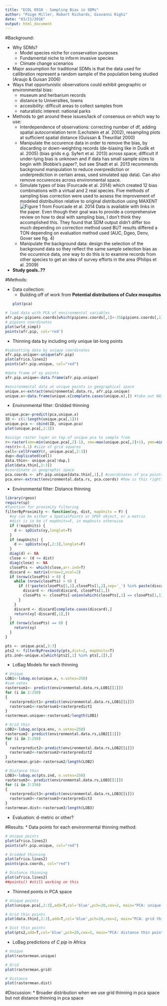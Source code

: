 ```yaml
---
title: "ECOL 8910 - Sampling Bias in SDMs"
author: "Paige Miller, Robert Richards, Giovanni Righi"
date: "03/21/2016"
output: html_document
---
```


#Background: 

* Why SDMs? 
    + Model species niche for conservation purposes
    + Fundamental niche to inform invasive species
    + Climate change scenarios
* Major assumption for traditional SDMs is that the data used for callibration represent a random sample of the population being studied (Araujo & Guisan 2006)
* Ways that opportunistic observations could exhibit geographic or environmental bias:
    + museum and herbarium records
    + distance to Universities, towns
    + accesibility: difficult areas to collect samples from
    + naturalistic interest: national parks
* Methods to get around these issues/lack of consensus on which way to use: 
    + Interdependence of observations: correcting number of df, adding spatial autocorrelation term (Lechstein et al. 2002), resampling plots at sufficient spatial distance (Guissan & Theurillat 2000)
    + Manipulate the occurence data in order to remove the bias, by discarding or down-weighting records (de-biasing like in Dudik et al. 2005) (bias grids e.g. Syfert et al. 2013) across space; difficult if under-lying bias is unknown and if data has small sample sizes to begin with (Robbie's paper?, but see Shadt et al. 2013 recommends background manipulation to reduce overprediction or underprediction in certain areas, used simulated spp data). Can also remove occurences across environmental space. 
    + Simulate types of bias (Fourcade et al. 2014) which created 12 bias combinations with a virtual and 2 real species. Five methods of sampling bias correction were used to assess the improvement of modeled distribuition relative to original distribution using MAXENT ![Figure 1 from Fourcade et al. 2014 ](/home/pbmpb13/Documents/culex-SDM/project-docs/journal.pone.0097122.g001.png) Data is available with links in the paper. Even though their goal was to provide a comprehensive review on how to deal with sampling bias, I don't think they accomplished this. They found that SDM output didn't differ too much depending on correction method used BUT results differed a TON depending on evaluation method used (AUC, Dgeo, Denv, Gover see fig. 4)
    + Manipulate the background data: design the selection of the background data so they reflect the same sample selection bias as the occurence data, one way to do this is to examine records from other species to get an idea of survey efforts in the area (Philips et al. 2009)
* __Study goals..??__

#Methods:

* Data collection:
    + Building off of work from __Potential distributions of _Culex_ mosquitos__ 
```r
plot(pca)
```


```r
# load data with PCA of environmental variables
afr.pip<-pipiens.coords[which(pipiens.coords[,1]>-35&pipiens.coords[,1]<38&pipiens.coords[,2]>-20&pipiens.coords[,2]<50),]
# pipiens coordinates
plot(wrld_simpl)
points(afr.pip, col='red')
```

* Thinning data by including only unique lat-long points
```r
#subsetting data by unique coordinates
afr.pip.unique<-unique(afr.pip)
plot(africa.lines2)
points(afr.pip.unique, col="red")

#data frame of xy points
afr.pip.unique<-data.frame(afr.pip.unique)

#environmental data at unique points in geographical space
unique.x<-extract(environmental.data.rs, afr.pip.unique)
unique.x<-data.frame(unique.x[complete.cases(unique.x),]) #take out NAs
```

* Environmental filter: Gridded thinning
```r
unique.pca<-predict(pca,unique.x)
ID <- c(1:length(unique.pca[,1]))
unique.pca <- cbind(ID, unique.pca)
plot(unique.pca[,2:3])

#assign raster layer on top of unique pca to sample from 
r<-raster(xmn=min(unique.pca[,2]-1), xmx=max(unique.pca[,2]+1), ymn=min(unique.pca[,3]-1), ymx=max(unique.pca[,3]+1))
res(r)<-(.1) #size of grid squares
cell<-cellFromXY(r, unique.pca[,2:3])
dup<-duplicated(cell)
data.thin<- unique.pca[!dup,]
plot(data.thin[,2:3])
#coordinate in geographic space
pca.coords <- afr.pip.unique[data.thin[,1],] #coordinates of pca points 
pca.env<-extract(environmental.data.rs, pca.coords) #how is this right?? len(afr.pip.unique)=430 but unique.x was only 402, so how do they match up?

```

* Environmental filter: Distance thinning
```r
library(rgeos)
require(sp)
#function for proximity filtering
filterByProximity <- function(xy, dist, mapUnits = F) {
  #xy can be either a SpatialPoints or SPDF object, or a matrix
  #dist is in km if mapUnits=F, in mapUnits otherwise
  if (!mapUnits) {
    d <- spDists(xy,longlat=T)
  }
  if (mapUnits) {
    d <- spDists(xy[,2:3],longlat=F)
  }
  diag(d) <- NA
  close <- (d <= dist)
  diag(close) <- NA
  closePts <- which(close,arr.ind=T)
  discard <- matrix(nrow=2,ncol=2)
  if (nrow(closePts) > 0) {
    while (nrow(closePts) > 0) {
      if ((!paste(closePts[1,1],closePts[1,2],sep='_') %in% paste(discard[,1],discard[,2],sep='_')) & (!paste(closePts[1,2],closePts[1,1],sep='_') %in% paste(discard[,1],discard[,2],sep='_'))) {
        discard <- rbind(discard, closePts[1,])
        closePts <- closePts[-union(which(closePts[,1] == closePts[1,1]), which(closePts[,2] == closePts[1,1])),]
      }
    }
    discard <- discard[complete.cases(discard),]
    return(xy[-discard[,1],])
  }
  if (nrow(closePts) == 0) {
    return(xy)
  }
}

pts <- unique.pca[,2:3]
pts2 <- filterByProximity(pts,dist=2, mapUnits=T)
pts.ind<-unique.x[which(pts2[,1] %in% pts[,1]),]
```

* LoBag Models for each thinning
```r
# Unique
LOB1<-lobag.oc(unique.x, n.votes=250)
#sum votes
rastersum1<- predict(environmental.data.rs,LOB1[[1]])
for (i in 2:250)
{
  rasterpredict1<-predict(environmental.data.rs,LOB1[[i]])
  rastersum1<-rastersum1+rasterpredict1
}
rastermean.unique<-rastersum1/length(LOB1)

# Grid thin
LOB2<-lobag.oc(pca.env, n.votes=250)
rastersum2- predict(environmental.data.rs,LOB2[[1]])
for (i in 2:250)
{
  rasterpredict2<-predict(environmental.data.rs,LOB2[[i]])
  rastersum2<-rastersum2+rasterpredict2
}
rastermean.grid<-rastersum2/length(LOB2)

# Distance thin
LOB3<-lobag.oc(pts.ind, n.votes=250)
rastersum3<- predict(environmental.data.rs,LOB3[[1]])
for (i in 2:250)
{
  rasterpredict3<-predict(environmental.data.rs,LOB3[[i]])
  rastersum3<-rastersum3+rasterpredict3
}
rastermean.dist<-rastersum3/length(LOB3)
```


* Evaluation: d-metric or other?

#Results:
* Data points for each environmental thinning method:
```r
# Unique points
plot(africa.lines2)
points(afr.pip.unique, col="red")

# Gridded thinning
plot(africa.lines2)
points(pca.coords, col="red")

# Distance thinning
plot(africa.lines2)
##points() #still working on this
```

* Thinned points in PCA space
```r
# Unique points
plot(unique.pca[,2:3],add=T,col='blue',pch=20,cex=2, main="PCA: unique sampling locations")

# Grid thin points
plot(data.thin[,2:3],add=T,col='blue',pch=20,cex=2, main="PCA: grid thin points")

# Dist thin points
plot(pts2,add=T,col='blue',pch=20,cex=2, main="PCA: distance thin points")
```

* LoBag predictions of _C pip_ in Africa
```r
# Unique
plot(rastermean.unique)

# Grid 
plot(rastermean.grid)

# Distance
plot(rastermean.dist)
```

#Discussion:
* Broader distribution when we use grid thinning in pca space but not distance thinning in pca space

